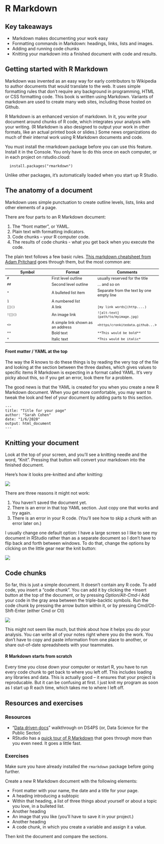 # R Markdown 

<style>
   table {
      font-size:.9em;
   }
</style>

## Key takeaways

* Markdown makes documenting your work easy
* Formatting commands in Markdown: headings, links, lists and images.
* Adding and running code chunks
* Knitting your markdown into a finished document with code and results.  

## Getting started with R Markdown

Markdown was invented as an easy way for early contributors to Wikipedia to author documents that would translate to the web. It uses simple formatting rules that don't require any background in programming, HTML or CSS formatting code. This book is written using Markdown. Variants of markdown are used to create many web sites, including those hosted on Github.  

R Markdown is an enhanced version of markdown. In it, you write your document around chunks of R code, which integrates your analysis with your writing. (R Markdown is also designed to output your work in other formats, like an actual printed book or slides.) Some news organizations do much of their internal work using R Markdown documents and code. 

You must install the rmarkdown package before you can use this feature. Install it in the Console. You only have to do this once on each computer, or in each project on rstudio.cloud: 

      install.packages("rmarkdown")

Unlike other packages, it's automatically loaded when you start up R Studio. 

## The anatomy of a document

Markdown uses simple punctuation to create outline levels, lists, links and other elements of a page. 

There are four parts to an R Markdown document: 

1. The "front matter", or YAML. 
2. Plain text with formatting indicators. 
3. Code chunks -- your R computer code.
4. The results of code chunks - what you get back when you execute the code.

The plain text follows a few basic rules. [This markdown cheatsheet from Adam Pritchard](https://github.com/adam-p/markdown-here/wiki/Markdown-Cheatsheet) goes through them, but the most common are:  

Symbol | Format | Comments
---- | ---- | ---
`#` | First level outline | usually reserved for the title
`##` | Second level outline | ... and so on
`*`  | A bulleted list item | Separate from the text by one empty line
`1`  | A numbered list |
`[]()` | A link | `[my link words](http....)`
`![]()` | An image link | `![alt-text](path/to/myimage.jpg)`
`<>` | A simple link shown as an address | `<https/cronkitedata.github...`>
`**` | Bold text |  `**This would be bold**`
`*`  | Italic text | `*This would be italic*`


#### Front matter / YAML at the top {-}

The way the R knows to do these things is by reading the very top of the file and looking at the section between the three dashes, which gives values to specific items R Markdown is expecting in a format called YAML. It's very picky about this, so if you get an error, look there for a problem. 

The good news is that the YAML is created for you when you create a new R Markdown document. When  you get more comfortable, you may want to tweak the look and feel of your document by adding parts to this section. 

    ---
    title: "Title for your page"
    author: "Sarah Cohen"
    date: "1/6/2020"
    output: html_document
    ---

## Knitting your document

Look at the top of your screen, and  you'll see a knitting needle and the word, "Knit". Pressing that button will convert your markdown into the finished document. 

Here's how it looks pre-knitted and after knitting: 

![](images/21-first-markdown.png)

There are three reasons it might not work:

1. You haven't saved the document yet. 
2. There is an error in that top YAML section. Just copy one that works and try again. 
3. There is an error in your R code. (You'll see how to skip a chunk with an error later on.) 

I usually change one default option: I have a large screen so I like to see my document in RStudio rather than as a separate document so I don't have to flip back and forth between windows. To do that, change the options by clicking on the little gear near the knit button:

![](images/21-knitter.png)


## Code chunks

So far, this is just a simple document. It doesn't contain any R code.  To add code, you insert a "code chunk".  You can add it by clicking the +Insert button at the top of the document, or by pressing *Option/Alt-Cmd-i*  Add your code in the gray area between the triple-backtic symbols.  Run the code chunk by pressing the arrow button within it, or by pressing Cmd/Ctl-Shft-Enter  (either Cmd or Ctl)


![](images/22-code-chunk.gif)


This might not seem like much, but think about how it helps you do your analysis. You can write all of your notes right where you do the work. You don't have to copy and paste information from one place to another, or share out-of-date spreadsheets with your teammates.

#### R Markdown starts from scratch {-}

Every time you close down your computer or restart R, you have to run every code chunk to get back to where you left off. This includes loading any libraries and data. This is actually good -- it ensures that your project is reproducable. But it can be confusing at first. I just knit my program as soon as I start up R each time, which takes me to where I left off. 

## Resources and exercises

### Resources {-}

* "[Data driven docs](https://ds4ps.org/docs/#what-are-data-driven-docs)" walkthrough on DS4PS (or, Data Science for the Public Sector)
* RStudio has a [quick tour of R Markdown](https://rmarkdown.rstudio.com/authoring_quick_tour.html) that goes through more than you even need. It goes a little fast. 

### Exercises {-}

Make sure you have already installed the `rmarkdown`  package before going further.

Create a new R Markdown document with the following elements: 

* Front matter with your name, the date and a title for your page.
* A heading introducing a subtopic 
* Within that heading, a list of three things about yourself or about a topic you love, in a bulleted list.
* Another heading
* An image that you like (you'll have to save it in your project.)
* Another heading
* A code chunk, in which you create a variable and assign it a value.

Then knit the document and compare the sections.
